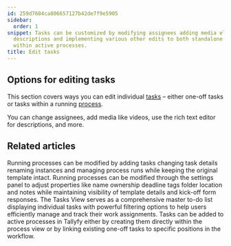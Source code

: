 ```yaml
---
id: 259d7604ca806657127b42de7f9e5905
sidebar:
  order: 1
snippet: Tasks can be customized by modifying assignees adding media elements adjusting
  descriptions and implementing various other edits to both standalone tasks and those
  within active processes.
title: Edit tasks
---
```


## Options for editing tasks

This section covers ways you can edit individual [tasks](/products/pro/tracking-and-tasks/tasks/) – either one-off tasks or tasks within a running [process](/products/pro/tracking-and-tasks/processes/).

You can change assignees, add media like videos, use the rich text editor for descriptions, and more.


<PageTree />


## Related articles
<CardGrid>
<LinkTitleCard header="<b>Processes > Edit processes</b>" href="/products/pro/tracking-and-tasks/processes/edit-processes/" > Running processes can be modified by adding tasks changing task details renaming instances and managing process runs while keeping the original template intact. </LinkTitleCard>
<LinkTitleCard header="<b>Edit Processes > Edit tasks and process properties</b>" href="/products/pro/tracking-and-tasks/processes/edit-processes/how-can-i-edit-tasks-and-processes-in-tallyfy/" > Running processes can be modified through the settings panel to adjust properties like name ownership deadline tags folder location and notes while maintaining visibility of template details and kick-off form responses. </LinkTitleCard>
<LinkTitleCard header="<b>Tracking And Tasks > Tasks view</b>" href="/products/pro/tracking-and-tasks/tasks-view/" > The Tasks View serves as a comprehensive master to-do list displaying individual tasks with powerful filtering options to help users efficiently manage and track their work assignments. </LinkTitleCard>
<LinkTitleCard header="<b>Edit Processes > Add tasks to active processes</b>" href="/products/pro/tracking-and-tasks/processes/edit-processes/how-can-i-add-tasks-to-active-processes-on-tallyfy/" > Tasks can be added to active processes in Tallyfy either by creating them directly within the process view or by linking existing one-off tasks to specific positions in the workflow. </LinkTitleCard>
</CardGrid>